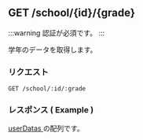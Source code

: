 ## GET /school/\{id\}/\{grade\}

:::warning
認証が必須です。
:::

学年のデータを取得します。

### リクエスト

```http
GET /school/:id/:grade
```

### レスポンス ( Example )

[ userDatas ](../../types/userDatas.mdx)の配列です。